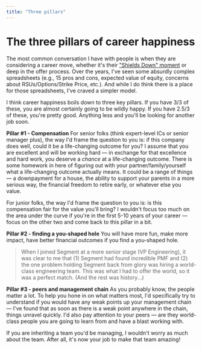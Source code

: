 ```yaml
---
title: "Three pillars"
---
```


# The three pillars of career happiness

The most common conversation I have with people is when they are considering a career move, whether it's their <a href="https://randsinrepose.com/archives/shields-down/">"Shields Down" moment</a> or deep in the offer process. Over the years, I've seen some absurdly complex spreadsheets (e.g., 15 pros and cons, expected value of equity, concerns about RSUs/Options/Strike Price, etc.). And while I do think there is a place for those spreadsheets, I've craved a simpler model. 

I think career happiness boils down to three key pillars. If you have 3/3 of these, you are almost certainly going to be wildly happy. If you have 2.5/3 of these, you're pretty good. Anything less and you'll be looking for another job soon.

**Pillar #1 - Compensation**
For senior folks (think expert-level ICs or senior manager plus), the way I'd frame the question to you is: if this company does well, could it be a life-changing outcome for you? I assume that you are excellent and will be working hard — in exchange for that excellence and hard work, you deserve a _chance_ at a life-changing outcome. There is some homework in here of figuring out with your partner/family/yourself what a life-changing outcome actually means. It could be a range of things — a downpayment for a house, the ability to support your parents in a more serious way, the financial freedom to retire early, or whatever else you value.

For junior folks, the way I'd frame the question to you is: is this compensation fair for the value you'll bring? I wouldn't focus too much on the area under the curve if you're in the first 5-10 years of your career — focus on the other two and come back to this pillar in a bit. 

**Pillar #2 - finding a you-shaped hole**
You will have more fun, make more impact, have better financial outcomes if you find a you-shaped hole. 

> When I joined Segment at a more senior stage (VP Engineering), it was clear to me that (1) Segment had found incredible PMF and (2) the one problem holding Segment back from glory was hiring a world-class engineering team. This was what I had to offer the world, so it was a perfect match. (And the rest was history...)

**Pillar #3 - peers and management chain**
As you probably know, the people matter a lot. To help you hone in on what matters most, I'd specifically try to understand if you would have any weak points up your management chain — I've found that as soon as there is a weak point anywhere in the chain, things unravel quickly. I'd also pay attention to your peers — are they world-class people you are going to learn from and have a blast working with. 

If you are inheriting a team you'd be managing, I wouldn't worry as much about the team. After all, it's now your job to make that team amazing!

